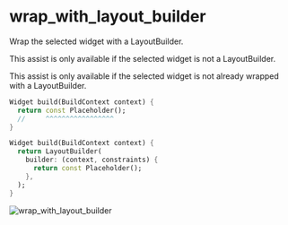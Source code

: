 # wrap_with_layout_builder

Wrap the selected widget with a LayoutBuilder.

<info> This assist is only available if the selected widget is not a LayoutBuilder. </info>

<info> This assist is only available if the selected widget is not already wrapped with a LayoutBuilder. </info>

```dart title="Before"
Widget build(BuildContext context) {
  return const Placeholder();
  //     ^^^^^^^^^^^^^^^^^
}
```

```dart title="After"
Widget build(BuildContext context) {
  return LayoutBuilder(
    builder: (context, constraints) {
      return const Placeholder();
    },
  );
}
```

![wrap_with_layout_builder](https://raw.githubusercontent.com/charlescyt/pyramid_lint/main/docs/assets/wrap_with_layout_builder.gif)

